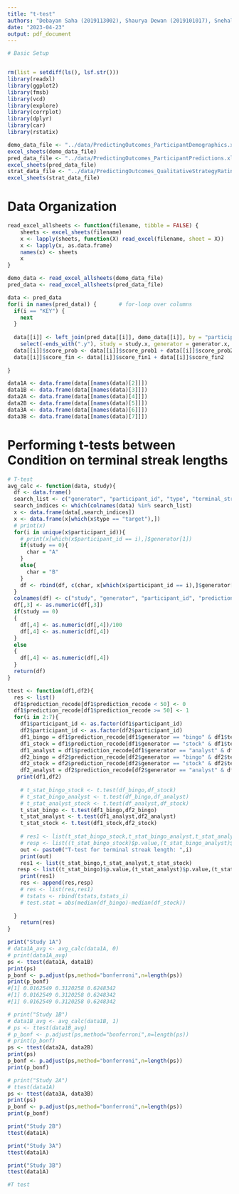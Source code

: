 ```yaml
---
title: "t-test"
authors: "Debayan Saha (2019113002), Shaurya Dewan (2019101017), Snehal Kumar (2019101003)"
date: "2023-04-23"
output: pdf_document
---
```


```r
# Basic Setup


rm(list = setdiff(ls(), lsf.str()))
library(readxl)
library(ggplot2)
library(fmsb)
library(vcd)
library(explore)
library(corrplot)
library(dplyr)
library(car)
library(rstatix)

demo_data_file <- "../data/PredictingOutcomes_ParticipantDemographics.xlsx"
excel_sheets(demo_data_file)
pred_data_file <- "../data/PredictingOutcomes_ParticipantPredictions.xlsx"
excel_sheets(pred_data_file)
strat_data_file <- "../data/PredictingOutcomes_QualitativeStrategyRatings.xlsx"
excel_sheets(strat_data_file)

```

# Data Organization
```r

read_excel_allsheets <- function(filename, tibble = FALSE) {
    sheets <- excel_sheets(filename)
    x <- lapply(sheets, function(X) read_excel(filename, sheet = X))
    x <- lapply(x, as.data.frame)
    names(x) <- sheets
    x
}

demo_data <- read_excel_allsheets(demo_data_file)
pred_data <- read_excel_allsheets(pred_data_file)

data <- pred_data
for(i in names(pred_data)) {       # for-loop over columns
  if(i == "KEY") {
    next
  }
    
  data[[i]] <- left_join(pred_data[[i]], demo_data[[i]], by = "participant_id") %>% 
    select(-ends_with(".y"), study = study.x, generator = generator.x, rate = rate.x) 
  data[[i]]$score_prob <- data[[i]]$score_prob1 + data[[i]]$score_prob2 + data[[i]]$score_prob3
  data[[i]]$score_fin <- data[[i]]$score_fin1 + data[[i]]$score_fin2
  
}
```
```r
data1A <- data.frame(data[[names(data)[2]]])
data1B <- data.frame(data[[names(data)[3]]])
data2A <- data.frame(data[[names(data)[4]]])
data2B <- data.frame(data[[names(data)[5]]])
data3A <- data.frame(data[[names(data)[6]]])
data3B <- data.frame(data[[names(data)[7]]])
```

# Performing t-tests between Condition on terminal streak lengths

```r
# T-test
avg_calc <- function(data, study){
  df <- data.frame()
  search_list <- c("generator", "participant_id", "type", "terminal_streak_length", "prediction_recode")
  search_indices <- which(colnames(data) %in% search_list)
  x <- data.frame(data[,search_indices])
  x <- data.frame(x[which(x$type == "target"),])
  # print(x)
  for(i in unique(x$participant_id)){
    # print(x[which(x$participant_id == i),]$generator[1])
    if(study == 0){
      char = "A"
    }
    else{
      char = "B"
    }
    df <- rbind(df, c(char, x[which(x$participant_id == i),]$generator[1], i, sum(x[which(x$participant_id == i),]$prediction_recode)))
  }
  colnames(df) <- c("study", "generator", "participant_id", "prediction_recode")
  df[,3] <- as.numeric(df[,3])
  if(study == 0)
  {
    df[,4] <- as.numeric(df[,4])/100
    df[,4] <- as.numeric(df[,4])
  }
  else
  {
    df[,4] <- as.numeric(df[,4])
  }
  return(df)
}

ttest <- function(df1,df2){
  res <- list()
  df1$prediction_recode[df1$prediction_recode < 50] <- 0
  df1$prediction_recode[df1$prediction_recode >= 50] <- 1
  for(i in 2:7){
    df1$participant_id <- as.factor(df1$participant_id)
    df2$participant_id <- as.factor(df2$participant_id)
    df1_bingo = df1$prediction_recode[df1$generator == "bingo" & df1$terminal_streak_length == i]
    df1_stock = df1$prediction_recode[df1$generator == "stock" & df1$terminal_streak_length == i]
    df1_analyst = df1$prediction_recode[df1$generator == "analyst" & df1$terminal_streak_length == i]
    df2_bingo = df2$prediction_recode[df2$generator == "bingo" & df2$terminal_streak_length == i]
    df2_stock = df2$prediction_recode[df2$generator == "stock" & df2$terminal_streak_length == i]
    df2_analyst = df2$prediction_recode[df2$generator == "analyst" & df2$terminal_streak_length == i]
   print(df1,df2)
  
    # t_stat_bingo_stock <- t.test(df_bingo,df_stock)
    # t_stat_bingo_analyst <- t.test(df_bingo,df_analyst)
    # t_stat_analyst_stock <- t.test(df_analyst,df_stock)
    t_stat_bingo <- t.test(df1_bingo,df2_bingo)
    t_stat_analyst <- t.test(df1_analyst,df2_analyst)
    t_stat_stock <- t.test(df1_stock,df2_stock)
   
    # res1 <- list(t_stat_bingo_stock,t_stat_bingo_analyst,t_stat_analyst_stock)
    # resp <- list((t_stat_bingo_stock)$p.value,(t_stat_bingo_analyst)$p.value,(t_stat_analyst_stock)$p.value)
    out <- paste0("T-test for terminal streak length: ",i)
    print(out)
    res1 <- list(t_stat_bingo,t_stat_analyst,t_stat_stock)
   resp <- list((t_stat_bingo)$p.value,(t_stat_analyst)$p.value,(t_stat_stock)$p.value)
    print(res1)
    res <- append(res,resp)
    # res <- list(res,res1)
    # tstats <- rbind(tstats,tstats_i)
    # test.stat = abs(median(df_bingo)-median(df_stock))
    
  }
    return(res)
}

```
```r
print("Study 1A")
# data1A_avg <- avg_calc(data1A, 0)
# print(data1A_avg)
ps <- ttest(data1A, data1B)
print(ps)
p_bonf <- p.adjust(ps,method="bonferroni",n=length(ps))
print(p_bonf)
#[1] 0.0162549 0.3120258 0.6248342
#[1] 0.0162549 0.3120258 0.6248342
#[1] 0.0162549 0.3120258 0.6248342
```
```r
# print("Study 1B")
# data1B_avg <- avg_calc(data1B, 1)
# ps <- ttest(data1B_avg)
# p_bonf <- p.adjust(ps,method="bonferroni",n=length(ps))
# print(p_bonf)
ps <- ttest(data2A, data2B)
print(ps)
p_bonf <- p.adjust(ps,method="bonferroni",n=length(ps))
print(p_bonf)
```
```r
# print("Study 2A")
# ttest(data1A)
ps <- ttest(data3A, data3B)
print(ps)
p_bonf <- p.adjust(ps,method="bonferroni",n=length(ps))
print(p_bonf)
```
```r
print("Study 2B")
ttest(data1A)
```
```r
print("Study 3A")
ttest(data1A)
```
```r
print("Study 3B")
ttest(data1A)
```


```r
#T test
```